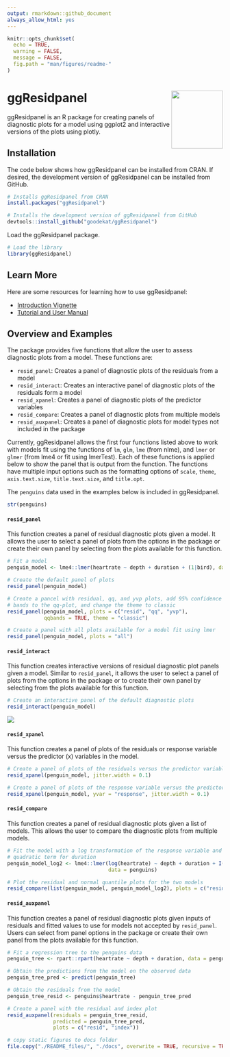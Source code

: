 ```yaml
---
output: rmarkdown::github_document
always_allow_html: yes
---
```


```r
knitr::opts_chunk$set(
  echo = TRUE,
  warning = FALSE,
  message = FALSE,
  fig.path = "man/figures/readme-"
)
```

# ggResidpanel <img align="right" width="120" height="135" src="man/figures/logo.png">

ggResidpanel is an R package for creating panels of diagnostic plots for a model using ggplot2 and interactive versions of the plots using plotly.

## Installation

The code below shows how ggResidpanel can be installed from CRAN. If desired, the development version of ggResidpanel can be installed from GitHub.

```r
# Installs ggResidpanel from CRAN
install.packages("ggResidpanel")

# Installs the development version of ggResidpanel from GitHub
devtools::install_github("goodekat/ggResidpanel")
```

Load the ggResidpanel package.

```r
# Load the library
library(ggResidpanel)
```

## Learn More

Here are some resources for learning how to use ggResidpanel:

- [Introduction Vignette](https://goodekat.github.io/ggResidpanel/articles/introduction.html)
- [Tutorial and User Manual](https://goodekat.github.io/ggResidpanel-tutorial/tutorial.html)

## Overview and Examples

The package provides five functions that allow the user to assess diagnostic plots from a model. These functions are:

- `resid_panel`: Creates a panel of diagnostic plots of the residuals from a model
- `resid_interact`: Creates an interactive panel of diagnostic plots of the residuals form a model
- `resid_xpanel`: Creates a panel of diagnostic plots of the predictor variables 
- `resid_compare`: Creates a panel of diagnostic plots from multiple models
- `resid_auxpanel`: Creates a panel of diagnostic plots for model types not included in the package

Currently, ggResidpanel allows the first four functions listed above to work with models fit using the functions of `lm`, `glm`, `lme` (from nlme), and `lmer` or `glmer` (from lme4 or fit using lmerTest). Each of these functions is applied below to show the panel that is output from the function. The functions have multiple input options such as the formatting options of `scale`, `theme`, `axis.text.size`, `title.text.size`, and `title.opt`. 

The `penguins` data used in the examples below is included in ggResidpanel.

```r
str(penguins)
```


#### `resid_panel`

This function creates a panel of residual diagnostic plots given a model. It allows the user to select a panel of plots from the options in the package or create their own panel by selecting from the plots available for this function.

```r
# Fit a model
penguin_model <- lme4::lmer(heartrate ~ depth + duration + (1|bird), data = penguins)

# Create the default panel of plots
resid_panel(penguin_model)

# Create a pancel with residual, qq, and yvp plots, add 95% confidence interval 
# bands to the qq-plot, and change the theme to classic
resid_panel(penguin_model, plots = c("resid", "qq", "yvp"), 
            qqbands = TRUE, theme = "classic")

# Create a panel with all plots available for a model fit using lmer
resid_panel(penguin_model, plots = "all")
```

#### `resid_interact`

This function creates interactive versions of residual diagnostic plot panels given a model. Similar to `resid_panel`, it allows the user to select a panel of plots from the options in the package or to create their own panel by selecting from the plots available for this function.

```r
# Create an interactive panel of the default diagnostic plots
resid_interact(penguin_model)
```

![](man/figures/interact.gif)

#### `resid_xpanel`

This function creates a panel of plots of the residuals or response variable versus the predictor (x) variables in the model.

```r
# Create a panel of plots of the residuals versus the predictor variables
resid_xpanel(penguin_model, jitter.width = 0.1)

# Create a panel of plots of the response variable versus the predictor variables
resid_xpanel(penguin_model, yvar = "response", jitter.width = 0.1)
```

#### `resid_compare`

This function creates a panel of residual diagnostic plots given a list of models. This allows the user to compare the diagnostic plots from multiple models.

```r
# Fit the model with a log transformation of the response variable and a 
# quadratic term for duration
penguin_model_log2 <- lme4::lmer(log(heartrate) ~ depth + duration + I(duration^2) + (1|bird), 
                                 data = penguins)

# Plot the residual and normal quantile plots for the two models
resid_compare(list(penguin_model, penguin_model_log2), plots = c("resid", "qq"))
```

#### `resid_auxpanel`

This function creates a panel of residual diagnostic plots given inputs of residuals and fitted values to use for models not accepted by `resid_panel`. Users can select from panel options in the package or create their own panel from the plots available for this function.

```r
# Fit a regression tree to the penguins data
penguin_tree <- rpart::rpart(heartrate ~ depth + duration, data = penguins)

# Obtain the predictions from the model on the observed data
penguin_tree_pred <- predict(penguin_tree)

# Obtain the residuals from the model
penguin_tree_resid <- penguins$heartrate - penguin_tree_pred

# Create a panel with the residual and index plot
resid_auxpanel(residuals = penguin_tree_resid, 
               predicted = penguin_tree_pred, 
               plots = c("resid", "index"))
```

```r
# copy static figures to docs folder
file.copy("./README_files/", "./docs", overwrite = TRUE, recursive = TRUE)
```
